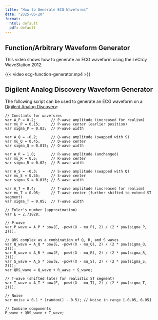```yaml
---
title: "How to Generate ECG Waveforms"
date: "2025-06-20"
format:
  html: default
  pdf: default
---
```


## Function/Arbitrary Waveform Generator

This video shows how to generate an ECG waveform using the LeCroy WaveStation 2012.

{{< video ecg-function-generator.mp4 >}}

## Digilent Analog Discovery Waveform Generator

The following script can be used to generate an ECG waveform on a [Digilent Analog Discovery](https://digilent.com/shop/analog-discovery-3/):

```
// Constants for waveforms
var A_P = 0.2;       // P-wave amplitude (increased for realism)
var mu_P = 0.15;     // P-wave center (earlier position)
var sigma_P = 0.03;  // P-wave width

var A_Q = -0.2;      // Q-wave amplitude (swapped with S)
var mu_Q = 0.45;     // Q-wave center
var sigma_Q = 0.015; // Q-wave width

var A_R = 1.0;       // R-wave amplitude (unchanged)
var mu_R = 0.5;      // R-wave center
var sigma_R = 0.02;  // R-wave width

var A_S = -0.3;      // S-wave amplitude (swapped with Q)
var mu_S = 0.55;     // S-wave center
var sigma_S = 0.015; // S-wave width

var A_T = 0.4;       // T-wave amplitude (increased for realism)
var mu_T = 0.95;     // T-wave center (further shifted to extend ST segment)
var sigma_T = 0.05;  // T-wave width

// Euler's number (approximation)
var E = 2.71828;

// P-wave
var P_wave = A_P * pow(E, -pow((X - mu_P), 2) / (2 * pow(sigma_P, 2)));

// QRS complex as a combination of Q, R, and S waves
var Q_wave = A_Q * pow(E, -pow((X - mu_Q), 2) / (2 * pow(sigma_Q, 2)));
var R_wave = A_R * pow(E, -pow((X - mu_R), 2) / (2 * pow(sigma_R, 2)));
var S_wave = A_S * pow(E, -pow((X - mu_S), 2) / (2 * pow(sigma_S, 2)));
var QRS_wave = Q_wave + R_wave + S_wave;

// T-wave (shifted later for realistic ST segment)
var T_wave = A_T * pow(E, -pow((X - mu_T), 2) / (2 * pow(sigma_T, 2)));

// Noise
var noise = 0.1 * (random() - 0.5); // Noise in range [-0.05, 0.05]

// Combine components
P_wave + QRS_wave + T_wave;
```